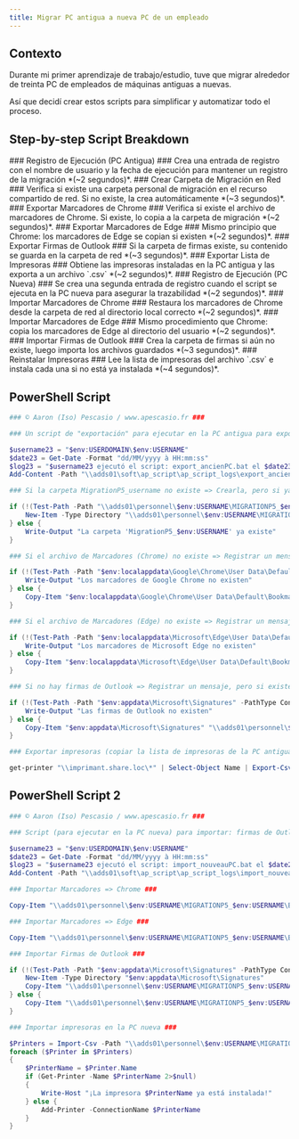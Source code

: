 ```yaml
---
title: Migrar PC antigua a nueva PC de un empleado
---
```


## Contexto

Durante mi primer aprendizaje de trabajo/estudio, tuve que migrar alrededor de treinta PC de empleados de máquinas antiguas a nuevas.

Así que decidí crear estos scripts para simplificar y automatizar todo el proceso.

## Step-by-step Script Breakdown

<DynamicCallout>
<Steps>

<Step>
### Registro de Ejecución (PC Antigua) ###
Crea una entrada de registro con el nombre de usuario y la fecha de ejecución para mantener un registro de la migración *(~2 segundos)*.
</Step>

<Step>
### Crear Carpeta de Migración en Red ###
Verifica si existe una carpeta personal de migración en el recurso compartido de red. Si no existe, la crea automáticamente *(~3 segundos)*.
</Step>

<Step>
### Exportar Marcadores de Chrome ###
Verifica si existe el archivo de marcadores de Chrome. Si existe, lo copia a la carpeta de migración *(~2 segundos)*.
</Step>

<Step>
### Exportar Marcadores de Edge ###
Mismo principio que Chrome: los marcadores de Edge se copian si existen *(~2 segundos)*.
</Step>

<Step>
### Exportar Firmas de Outlook ###
Si la carpeta de firmas existe, su contenido se guarda en la carpeta de red *(~3 segundos)*.
</Step>

<Step>
### Exportar Lista de Impresoras ###
Obtiene las impresoras instaladas en la PC antigua y las exporta a un archivo `.csv` *(~2 segundos)*.
</Step>

<Step>
### Registro de Ejecución (PC Nueva) ###
Se crea una segunda entrada de registro cuando el script se ejecuta en la PC nueva para asegurar la trazabilidad *(~2 segundos)*.
</Step>

<Step>
### Importar Marcadores de Chrome ###
Restaura los marcadores de Chrome desde la carpeta de red al directorio local correcto *(~2 segundos)*.
</Step>

<Step>
### Importar Marcadores de Edge ###
Mismo procedimiento que Chrome: copia los marcadores de Edge al directorio del usuario *(~2 segundos)*.
</Step>

<Step>
### Importar Firmas de Outlook ###
Crea la carpeta de firmas si aún no existe, luego importa los archivos guardados *(~3 segundos)*.
</Step>

<Step>
### Reinstalar Impresoras ###
Lee la lista de impresoras del archivo `.csv` e instala cada una si no está ya instalada *(~4 segundos)*.
</Step>

</Steps>
</DynamicCallout>

## PowerShell Script
```ps1 {title="export_oldPC.ps1"}
### © Aaron (Iso) Pescasio / www.apescasio.fr ###

### Un script de "exportación" para ejecutar en la PC antigua para exportar: firmas de Outlook, impresoras, marcadores de Chrome/Edge... y copiarlos en la carpeta de almacenamiento personal en red del usuario ###

$username23 = "$env:USERDOMAIN\$env:USERNAME"
$date23 = Get-Date -Format "dd/MM/yyyy à HH:mm:ss"
$log23 = "$username23 ejecutó el script: export_ancienPC.bat el $date23"
Add-Content -Path "\\adds01\soft\ap_script\ap_script_logs\export_ancienPC.log" -Value $log23

### Si la carpeta MigrationP5_username no existe => Crearla, pero si ya existe, registrar un mensaje ###

if (!(Test-Path -Path "\\adds01\personnel\$env:USERNAME\MIGRATIONP5_$env:USERNAME" -PathType Container)) {
    New-Item -Type Directory "\\adds01\personnel\$env:USERNAME\MIGRATIONP5_$env:USERNAME"
} else {
    Write-Output "La carpeta 'MigrationP5_$env:USERNAME' ya existe"
}

### Si el archivo de Marcadores (Chrome) no existe => Registrar un mensaje, pero si existe, copiarlo en la carpeta de almacenamiento personal en red ###

if (!(Test-Path -Path "$env:localappdata\Google\Chrome\User Data\Default\Bookmarks")) {
    Write-Output "Los marcadores de Google Chrome no existen"
} else {
    Copy-Item "$env:localappdata\Google\Chrome\User Data\Default\Bookmarks" "\\adds01\personnel\$env:USERNAME\MIGRATIONP5_$env:USERNAME\Bookmarks_ch" -Force
}

### Si el archivo de Marcadores (Edge) no existe => Registrar un mensaje, pero si existe, copiarlo en la carpeta de almacenamiento personal en red ###

if (!(Test-Path -Path "$env:localappdata\Microsoft\Edge\User Data\Default\Bookmarks")) {
    Write-Output "Los marcadores de Microsoft Edge no existen"
} else {
    Copy-Item "$env:localappdata\Microsoft\Edge\User Data\Default\Bookmarks" "\\adds01\personnel\$env:USERNAME\MIGRATIONP5_$env:USERNAME\Bookmarks_ms" -Force
}

### Si no hay firmas de Outlook => Registrar un mensaje, pero si existen, copiarlas en la carpeta de almacenamiento personal en red ###

if (!(Test-Path -Path "$env:appdata\Microsoft\Signatures" -PathType Container)) {
    Write-Output "Las firmas de Outlook no existen"
} else {
    Copy-Item "$env:appdata\Microsoft\Signatures" "\\adds01\personnel\$env:USERNAME\MIGRATIONP5_$env:USERNAME\" -Recurse -Force
}

### Exportar impresoras (copiar la lista de impresoras de la PC antigua, luego pegarla en la carpeta de almacenamiento personal en red) ###

get-printer "\\imprimant.share.loc\*" | Select-Object Name | Export-Csv -Path "\\adds01\personnel\$env:USERNAME\MIGRATIONP5_$env:USERNAME\ecoleprinters.csv" -NoTypeInformation

```

## PowerShell Script 2
```ps1 {title="import_oldPC.ps1"}
### © Aaron (Iso) Pescasio / www.apescasio.fr ###

### Script (para ejecutar en la PC nueva) para importar: firmas de Outlook, impresoras, marcadores de Chrome/Edge... ¡en el disco de la nueva PC! ###

$username23 = "$env:USERDOMAIN\$env:USERNAME"
$date23 = Get-Date -Format "dd/MM/yyyy à HH:mm:ss"
$log23 = "$username23 ejecutó el script: import_nouveauPC.bat el $date23"
Add-Content -Path "\\adds01\soft\ap_script\ap_script_logs\import_nouveauPC.log" -Value $log23

### Importar Marcadores => Chrome ###

Copy-Item "\\adds01\personnel\$env:USERNAME\MIGRATIONP5_$env:USERNAME\Bookmarks_ch" "$env:localappdata\Google\Chrome\User Data\Default\Bookmarks" -Force

### Importar Marcadores => Edge ###

Copy-Item "\\adds01\personnel\$env:USERNAME\MIGRATIONP5_$env:USERNAME\Bookmarks_ms" "$env:localappdata\Microsoft\Edge\User Data\Default\Bookmarks" -Force

### Importar Firmas de Outlook ###

if (!(Test-Path -Path "$env:appdata\Microsoft\Signatures" -PathType Container)) {
    New-Item -Type Directory "$env:appdata\Microsoft\Signatures"
    Copy-Item "\\adds01\personnel\$env:USERNAME\MIGRATIONP5_$env:USERNAME\Signatures\*" "$env:appdata\Microsoft\Signatures" -Force
} else {
    Copy-Item "\\adds01\personnel\$env:USERNAME\MIGRATIONP5_$env:USERNAME\Signatures\*" "$env:appdata\Microsoft\Signatures" -Force
}

### Importar impresoras en la PC nueva ###

$Printers = Import-Csv -Path "\\adds01\personnel\$env:USERNAME\MIGRATIONP5_$env:USERNAME\ecoleprinters.csv"
foreach ($Printer in $Printers)
{
    $PrinterName = $Printer.Name
    if (Get-Printer -Name $PrinterName 2>$null)
    {
        Write-Host "¡La impresora $PrinterName ya está instalada!"
    } else {
        Add-Printer -ConnectionName $PrinterName
    }
}

```